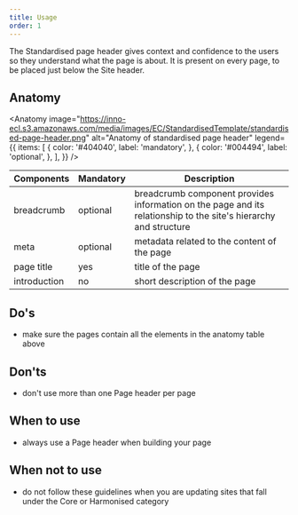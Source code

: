 ```yaml
---
title: Usage
order: 1
---
```



<Paragraph size="lead">
  The Standardised page header gives context and confidence to the users so they
  understand what the page is about. It is present on every page, to be placed
  just below the Site header.
</Paragraph>

## Anatomy

<Anatomy
  image="https://inno-ecl.s3.amazonaws.com/media/images/EC/StandardisedTemplate/standardised-page-header.png"
  alt="Anatomy of standardised page header"
  legend={{
    items: [
      {
        color: '#404040',
        label: 'mandatory',
      },
      {
        color: '#004494',
        label: 'optional',
      },
    ],
  }}
/>

| Components                                                                          | Mandatory          | Description                                                                                                      |
| ----------------------------------------------------------------------------------- | ------------------ | ---------------------------------------------------------------------------------------------------------------- |
| <Link to="/ec/components/navigation/breadcrumb/usage/" standalone>breadcrumb</Link> | optional | breadcrumb component provides information on the page and its relationship to the site's hierarchy and structure |
| meta                                                                                | optional | metadata related to the content of the page                                                                      |
| page title                                                                          | yes                | title of the page                                                                                                |
| introduction                                                                        | no                 | short description of the page                                                                                    |


## Do's

- make sure the pages contain all the elements in the anatomy table above

## Don'ts

- don't use more than one Page header per page

## When to use

- always use a Page header when building your page

## When not to use

- do not follow these guidelines when you are updating sites that fall under the <Link to="/ec/core-template/">Core</Link> or <Link to="/ec/harmonised-templates/group1/">Harmonised</Link> category
